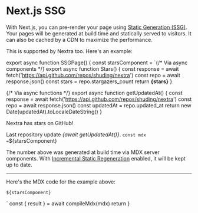 
# Next.js SSG

With Next.js, you can pre-render your page using
[Static Generation (SSG)](https://nextjs.org/docs/basic-features/pages#static-generation-recommended).
Your pages will be generated at build time and statically served to visitors. It
can also be cached by a CDN to maximize the performance.

This is supported by Nextra too. Here's an example:

<SSGPage />

export async function SSGPage() {
  const starsComponent = `{/* Via async components */}
export async function Stars() {
  const response = await fetch('https://api.github.com/repos/shuding/nextra')
  const repo = await response.json()
  const stars = repo.stargazers_count
  return <b>{stars}</b>
}

{/* Via async functions */}
export async function getUpdatedAt() {
  const response = await fetch('https://api.github.com/repos/shuding/nextra')
  const repo = await response.json()
  const updatedAt = repo.updated_at
  return new Date(updatedAt).toLocaleDateString()
}

<Callout emoji="🏆">
  Nextra has <Stars /> stars on GitHub!

  Last repository update _{await getUpdatedAt()}_.
</Callout>`
  const mdx = `${starsComponent}

The number above was generated at build time via MDX server components. With
[Incremental Static Regeneration](https://nextjs.org/docs/basic-features/data-fetching#incremental-static-regeneration)
enabled, it will be kept up to date.

---

Here's the MDX code for the example above:

~~~mdx filename="MDX"
${starsComponent}
~~~
`
  const { result } = await compileMdx(mdx)
  return <RemoteContent compiledSource={result} components={useMDXComponents({Callout})} />
}
